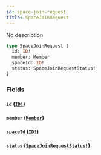```yaml
---
id: space-join-request
title: SpaceJoinRequest
---
```


No description

```graphql
type SpaceJoinRequest {
  id: ID!
  member: Member
  spaceId: ID!
  status: SpaceJoinRequestStatus!
}
```

### Fields

#### `id` ([`ID!`](/graphql/scalars/id))

#### `member` ([`Member`](/graphql/objects/member))

#### `spaceId` ([`ID!`](/graphql/scalars/id))

#### `status` ([`SpaceJoinRequestStatus!`](/graphql/enums/space-join-request-status))
